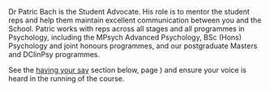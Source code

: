 Dr Patric Bach is the Student Advocate. His role is to mentor the student reps and help them maintain excellent communication between you and the School. Patric works with reps across all stages and all programmes in Psychology, including the MPsych Advanced Psychology, BSc (Hons) Psychology and joint honours programmes, and our postgraduate Masters and DClinPsy programmes.

See the [having your say](#haveyoursay) section below, page \pageref{haveyoursay}) and ensure your voice is heard in the running of the course.
